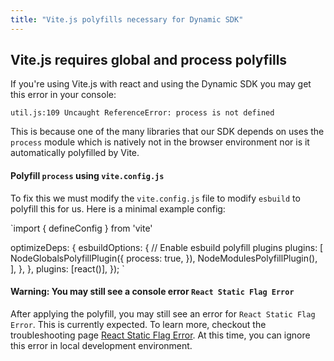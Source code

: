 ```yaml
---
title: "Vite.js polyfills necessary for Dynamic SDK"
---
```


## Vite.js requires global and process polyfills

If you're using Vite.js with react and using the Dynamic SDK you may get this error in your console:

`util.js:109 Uncaught ReferenceError: process is not defined
`

This is because one of the many libraries that our SDK depends on uses the `process` module which is natively not in the browser environment nor is it automatically polyfilled by Vite.

#### Polyfill `process` using `vite.config.js`

To fix this we must modify the `vite.config.js` file to modify `esbuild` to polyfill this for us. Here is a minimal example config:

`import { defineConfig } from 'vite'

  optimizeDeps: {
    esbuildOptions: {
      // Enable esbuild polyfill plugins
      plugins: [
        NodeGlobalsPolyfillPlugin({
          process: true,
        }),
        NodeModulesPolyfillPlugin(),
      ],
    },
  },
  plugins: [react()],
});
`

#### Warning: You may still see a console error `React Static Flag Error`

After applying the polyfill, you may still see an error for `React Static Flag Error`. This is currently expected. To learn more, checkout the troubleshooting page [React Static Flag Error](/docs/react-static-flag-error). At this time, you can ignore this error in local development environment.